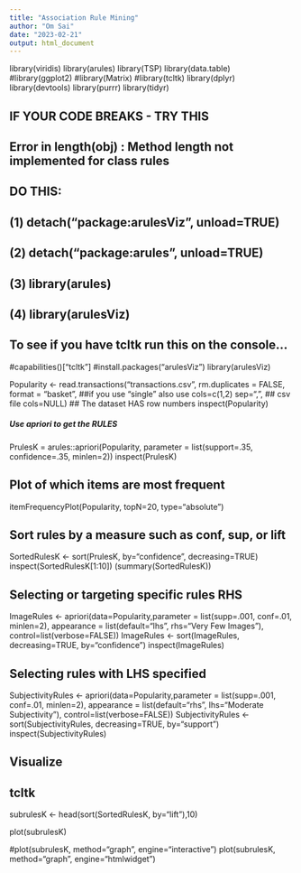 ```yaml
---
title: "Association Rule Mining"
author: "Om Sai"
date: "2023-02-21"
output: html_document
---
```


library(viridis)
library(arules)
library(TSP)
library(data.table)
#library(ggplot2)
#library(Matrix)
#library(tcltk)
library(dplyr)
library(devtools)
library(purrr)
library(tidyr)


##############
## IF YOUR CODE BREAKS - TRY THIS
##
## Error in length(obj) : Method length not implemented for class rules 
## DO THIS: 
## (1) detach("package:arulesViz", unload=TRUE)
## (2) detach("package:arules", unload=TRUE)
## (3) library(arules)
## (4) library(arulesViz)
###################################################################

## To see if you have tcltk run this on the console...
#capabilities()["tcltk"]
#install.packages("arulesViz")
library(arulesViz)


Popularity <- read.transactions("transactions.csv",
                           rm.duplicates = FALSE, 
                           format = "basket",  ##if you use "single" also use cols=c(1,2)
                           sep=",",  ## csv file
                           cols=NULL) ## The dataset HAS row numbers
inspect(Popularity)

##### Use apriori to get the RULES
PrulesK = arules::apriori(Popularity, parameter = list(support=.35, 
                                                 confidence=.35, minlen=2))
inspect(PrulesK)

## Plot of which items are most frequent
itemFrequencyPlot(Popularity, topN=20, type="absolute")

## Sort rules by a measure such as conf, sup, or lift
SortedRulesK <- sort(PrulesK, by="confidence", decreasing=TRUE)
inspect(SortedRulesK[1:10])
(summary(SortedRulesK))

## Selecting or targeting specific rules  RHS
ImageRules <- apriori(data=Popularity,parameter = list(supp=.001, conf=.01, minlen=2),
                     appearance = list(default="lhs", rhs="Very Few Images"),
                     control=list(verbose=FALSE))
ImageRules <- sort(ImageRules, decreasing=TRUE, by="confidence")
inspect(ImageRules)

## Selecting rules with LHS specified
SubjectivityRules <- apriori(data=Popularity,parameter = list(supp=.001, conf=.01, minlen=2),
                       appearance = list(default="rhs", lhs="Moderate Subjectivity"),
                       control=list(verbose=FALSE))
SubjectivityRules <- sort(SubjectivityRules, decreasing=TRUE, by="support")
inspect(SubjectivityRules)

## Visualize
## tcltk

subrulesK <- head(sort(SortedRulesK, by="lift"),10)

plot(subrulesK)

#plot(subrulesK, method="graph", engine="interactive")
plot(subrulesK, method="graph", engine="htmlwidget")
